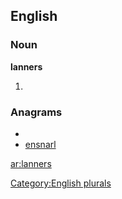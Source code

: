 
==English==

===Noun===
'''lanners'''

# {{plural of|[[lanner]]}}

===Anagrams===
* {{alphagram|aelnnrs}}
* [[ensnarl#English|ensnarl]]

[[Category:English plurals]]

[[ar:lanners]]